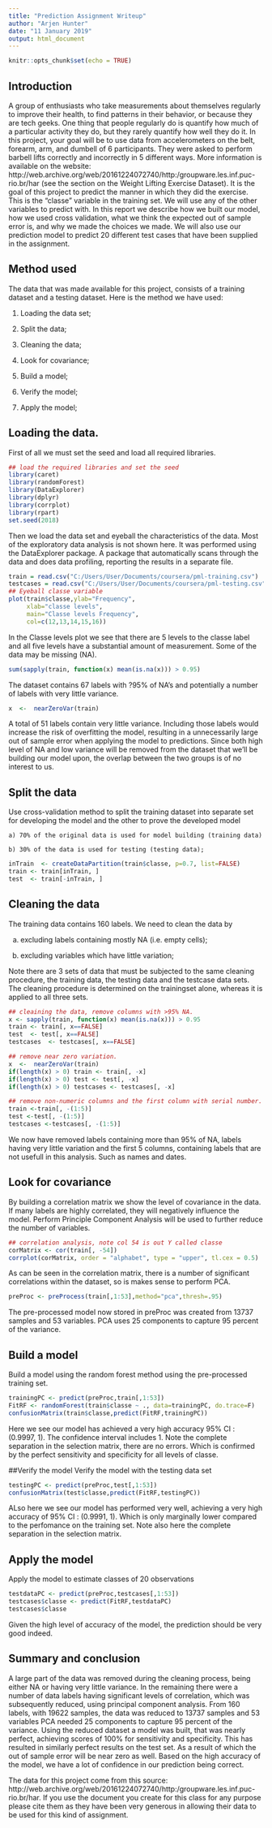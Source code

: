 ---
title: "Prediction Assignment Writeup"
author: "Arjen Hunter"
date: "11 January 2019"
output: html_document
---

```{r setup, include=FALSE}
knitr::opts_chunk$set(echo = TRUE)
```

## Introduction
A group of enthusiasts who take measurements about themselves regularly to improve their health, to find patterns in their behavior, or because they are tech geeks. One thing that people regularly do is quantify how much of a particular activity they do, but they rarely quantify how well they do it. In this project, your goal will be to use data from accelerometers on the belt, forearm, arm, and dumbell of 6 participants. They were asked to perform barbell lifts correctly and incorrectly in 5 different ways. More information is available on the website: http://web.archive.org/web/20161224072740/http:/groupware.les.inf.puc-rio.br/har (see the section on the Weight Lifting Exercise Dataset).
It is the goal of this project to predict the manner in which they did the exercise. This is the "classe" variable in the training set. We will use any of the other variables to predict with. In this report we describe how we built our model, how we used cross validation, what we think the expected out of sample error is, and why we made the choices we made. We will also use our prediction model to predict 20 different test cases that have been supplied in the assignment.

## Method used
The data that was made available for this project, consists of a training dataset and a testing dataset. Here is the method we have used:

1) Loading the data set;

2) Split the data;

3) Cleaning the data;

4) Look for covariance;

5) Build a model;

6) Verify the model;

7) Apply the model;

## Loading the data.
First of all we must set the seed and load all required libraries.
```{r include=FALSE}
## load the required libraries and set the seed
library(caret)
library(randomForest)
library(DataExplorer)
library(dplyr)
library(corrplot)
library(rpart)
set.seed(2018)
```

Then we load the data set and eyeball the characteristics of the data. Most of the exploratory data analysis is not shown here. It was performed using the DataExplorer package. A package that automatically scans through the data and does data profiling, reporting the results in a separate file.
```{r}
train = read.csv("C:/Users/User/Documents/coursera/pml-training.csv")
testcases = read.csv("C:/Users/User/Documents/coursera/pml-testing.csv")
## Eyeball classe variable
plot(train$classe,ylab="Frequency",
     xlab="classe levels", 
     main="Classe levels Frequency",
     col=c(12,13,14,15,16))
```

In the Classe levels plot we see that there are 5 levels to the classe label and all five levels have a substantial amount of measurement. Some of the data may be missing (NA).
```{r}
sum(sapply(train, function(x) mean(is.na(x))) > 0.95)
```

The dataset contains 67 labels with ?95% of NA's and potentially a number of labels with very little variance.
```{r echo=TRUE}
x  <-  nearZeroVar(train)
```

A total of 51 labels contain very little variance. Including those labels would increase the risk of overfitting the model, resulting in a unnecessarily large out of sample error when applying the model to predictions. Since both high level of NA and low variance will be removed from the dataset that we'll be building our model upon, the overlap between the two groups is of no interest to us. 

## Split the data
Use cross-validation method to split the training dataset into separate set for developing the model and the other to prove the developed model

    a) 70% of the original data is used for model building (training data)

    b) 30% of the data is used for testing (testing data);
```{r}
inTrain  <- createDataPartition(train$classe, p=0.7, list=FALSE)
train <- train[inTrain, ]
test  <- train[-inTrain, ]
```

## Cleaning the data

The training data contains 160 labels. We need to clean the data by 

  a) excluding labels containing mostly NA (i.e. empty cells);
  
  b) excluding variables which have little variation;
  
Note there are 3 sets of data that must be subjected to the same cleaning procedure, the training data, the testing data and the testcase data sets. The cleaning procedure is determined on the trainingset alone, whereas it is applied to all three sets.
```{r}
## cleaining the data, remove columns with >95% NA.
x <- sapply(train, function(x) mean(is.na(x))) > 0.95
train <- train[, x==FALSE]
test  <- test[, x==FALSE]
testcases  <- testcases[, x==FALSE]

## remove near zero variation.
x  <-  nearZeroVar(train)
if(length(x) > 0) train <- train[, -x]
if(length(x) > 0) test <- test[, -x]
if(length(x) > 0) testcases <- testcases[, -x]

## remove non-numeric columns and the first column with serial number.
train <-train[, -(1:5)]
test <-test[, -(1:5)]
testcases <-testcases[, -(1:5)]
```
We now have removed labels containing more than 95% of NA, labels having very little variation and the first 5 columns, containing labels that are not usefull in this analysis. Such as names and dates. 

## Look for covariance
By building a correlation matrix we show the level of covariance in the data. If many labels are highly correlated, they will negatively influence the model. Perform Principle Component Analysis will be used to further reduce the number of variables.
```{r}
## correlation analysis, note col 54 is out Y called classe
corMatrix <- cor(train[, -54])
corrplot(corMatrix, order = "alphabet", type = "upper", tl.cex = 0.5)
```

As can be seen in the correlation matrix, there is a number of significant correlations within the dataset, so is makes sense to perform PCA.

```{r}
preProc <- preProcess(train[,1:53],method="pca",thresh=.95)
```
The pre-processed model now stored in preProc was created from 13737 samples and 53 variables. PCA uses 25 components to capture 95 percent of the variance.

## Build a model
Build a model using the random forest method using the pre-processed training set.
```{r}
trainingPC <- predict(preProc,train[,1:53])
FitRF <- randomForest(train$classe ~ ., data=trainingPC, do.trace=F)
confusionMatrix(train$classe,predict(FitRF,trainingPC))
```
Here we see our model has achieved a very high accuracy 95% CI : (0.9997, 1). The confidence interval includes 1.
Note the complete separation in the selection matrix, there are no errors. Which is confirmed by the perfect sensitivity and specificity for all levels of classe.

##Verify the model
Verify the model with the testing data set
```{r}
testingPC <- predict(preProc,test[,1:53])
confusionMatrix(test$classe,predict(FitRF,testingPC))
```
ALso here we see our model has performed very well, achieving a very high accuracy of 95% CI : (0.9991, 1). Which is only marginally lower compared to the perfomance on the training set. Note also here the complete separation in the selection matrix.

## Apply the model
Apply the model to estimate classes of 20 observations
```{r}
testdataPC <- predict(preProc,testcases[,1:53])
testcases$classe <- predict(FitRF,testdataPC)
testcases$classe
```
Given the high level of accuracy of the model, the prediction should be very good indeed.

## Summary and conclusion
A large part of the data was removed during the cleaning process, being either NA or having very little variance. In the remaining there were a number of data labels having significant levels of correlation, which was subsequently reduced, using principal component analysis. From 160 labels, with 19622 samples, the data was reduced to 13737 samples and 53 variables PCA needed 25 components to capture 95 percent of the variance. Using the reduced dataset a model was built, that was nearly perfect, achieving scores of 100% for sensitivity and specificity. This has resulted in similarly perfect results on the test set. As a result of which the out of sample error will be near zero as well. Based on the high accuracy of the model, we have a lot of confidence in our prediction being correct.

The data for this project come from this source: http://web.archive.org/web/20161224072740/http:/groupware.les.inf.puc-rio.br/har. If you use the document you create for this class for any purpose please cite them as they have been very generous in allowing their data to be used for this kind of assignment.
